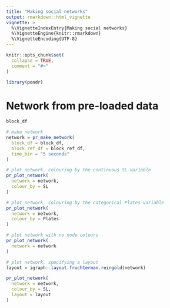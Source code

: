 ```yaml
---
title: "Making social networks"
output: rmarkdown::html_vignette
vignette: >
  %\VignetteIndexEntry{Making social networks}
  %\VignetteEngine{knitr::rmarkdown}
  %\VignetteEncoding{UTF-8}
---
```


```r
knitr::opts_chunk$set(
  collapse = TRUE,
  comment = "#>"
)
```

```r
library(pondr)
```

# Network from pre-loaded data

```r
block_df
```

```r
# make network
network = pr_make_network(
  block_df = block_df,
  block_ref_df = block_ref_df,
  time_bin = "5 seconds"
)
```

```r
# plot network, colouring by the continuous SL variable
pr_plot_network(
  network = network,
  colour_by = SL
)
```

```r
# plot network, colouring by the categorical Plates variable
pr_plot_network(
  network = network,
  colour_by = Plates
)
```

```r
# plot network with no node colours
pr_plot_network(
  network = network
)
```

```r
# plot network, specifying a layout
layout = igraph::layout.fruchterman.reingold(network)

pr_plot_network(
  network = network,
  colour_by = SL,
  layout = layout
)
```
